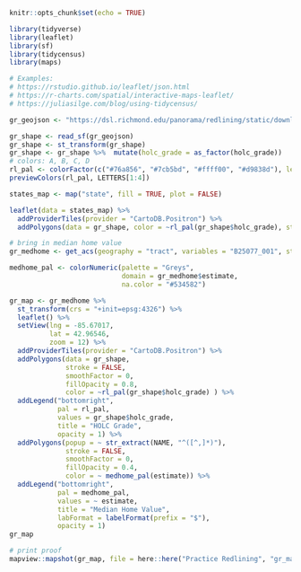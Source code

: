 ```r
knitr::opts_chunk$set(echo = TRUE)

library(tidyverse)
library(leaflet)
library(sf)
library(tidycensus)
library(maps)
```
```r

# Examples: 
# https://rstudio.github.io/leaflet/json.html
# https://r-charts.com/spatial/interactive-maps-leaflet/
# https://juliasilge.com/blog/using-tidycensus/

gr_geojson <- "https://dsl.richmond.edu/panorama/redlining/static/downloads/geojson/MIGrandRapids1937.geojson"

gr_shape <- read_sf(gr_geojson)
gr_shape <- st_transform(gr_shape)
gr_shape <- gr_shape %>%  mutate(holc_grade = as_factor(holc_grade))
# colors: A, B, C, D
rl_pal <- colorFactor(c("#76a856", "#7cb5bd", "#ffff00", "#d9838d"), levels = levels(gr_shape$holc_grade))
previewColors(rl_pal, LETTERS[1:4])

states_map <- map("state", fill = TRUE, plot = FALSE)

leaflet(data = states_map) %>% 
  addProviderTiles(provider = "CartoDB.Positron") %>%
  addPolygons(data = gr_shape, color = ~rl_pal(gr_shape$holc_grade), stroke = FALSE, fillOpacity = 0.7)

# bring in median home value
gr_medhome <- get_acs(geography = "tract", variables = "B25077_001", state = "MI", county = "Kent", geometry = TRUE)

medhome_pal <- colorNumeric(palette = "Greys",
                            domain = gr_medhome$estimate,
                            na.color = "#534582")

gr_map <- gr_medhome %>% 
  st_transform(crs = "+init=epsg:4326") %>% 
  leaflet() %>% 
  setView(lng = -85.67017, 
          lat = 42.96546, 
          zoom = 12) %>% 
  addProviderTiles(provider = "CartoDB.Positron") %>%
  addPolygons(data = gr_shape,
              stroke = FALSE,
              smoothFactor = 0,
              fillOpacity = 0.8,
              color = ~rl_pal(gr_shape$holc_grade) ) %>%
  addLegend("bottomright", 
            pal = rl_pal, 
            values = gr_shape$holc_grade,
            title = "HOLC Grade",
            opacity = 1) %>% 
  addPolygons(popup = ~ str_extract(NAME, "^([^,]*)"),
              stroke = FALSE,
              smoothFactor = 0,
              fillOpacity = 0.4,
              color = ~ medhome_pal(estimate)) %>%
  addLegend("bottomright", 
            pal = medhome_pal, 
            values = ~ estimate,
            title = "Median Home Value",
            labFormat = labelFormat(prefix = "$"),
            opacity = 1)
gr_map

# print proof
mapview::mapshot(gr_map, file = here::here("Practice Redlining", "gr_map.png"))
```
